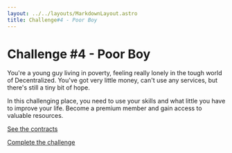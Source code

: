 ```yaml
---
layout: ../../layouts/MarkdownLayout.astro
title: Challenge#4 - Poor Boy
---
```


# Challenge #4 - Poor Boy

You're a young guy living in poverty, feeling really lonely in the tough world of Decentralized.
You've got very little money, can't use any services, but there's still a tiny bit of hope.

In this challenging place, you need to use your skills and what little you have to improve your life.
Become a premium member and gain access to valuable resources.

[See the contracts](https://github.com/valixconsulting/valix-ctf-playground/tree/main/contracts/poor-boy)

[Complete the challenge](https://github.com/valixconsulting/valix-ctf-playground/tree/main/test/poor-boy/poor-boy.challenge.ts)
